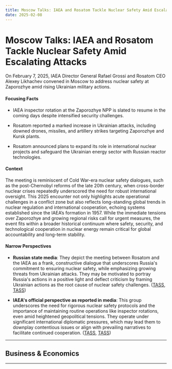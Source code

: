 ```yaml
---
title: Moscow Talks: IAEA and Rosatom Tackle Nuclear Safety Amid Escalating Attacks
date: 2025-02-08
---
```


# Moscow Talks: IAEA and Rosatom Tackle Nuclear Safety Amid Escalating Attacks

On February 7, 2025, IAEA Director General Rafael Grossi and Rosatom CEO Alexey Likhachev convened in Moscow to address nuclear safety at Zaporozhye amid rising Ukrainian military actions.

#### Focusing Facts

- IAEA inspector rotation at the Zaporozhye NPP is slated to resume in the coming days despite intensified security challenges.

- Rosatom reported a marked increase in Ukrainian attacks, including downed drones, missiles, and artillery strikes targeting Zaporozhye and Kursk plants.

- Rosatom announced plans to expand its role in international nuclear projects and safeguard the Ukrainian energy sector with Russian reactor technologies.

#### Context

The meeting is reminiscent of Cold War-era nuclear safety dialogues, such as the post-Chernobyl reforms of the late 20th century, when cross-border nuclear crises repeatedly underscored the need for robust international oversight. This 2025 encounter not only highlights acute operational challenges in a conflict zone but also reflects long-standing global trends in nuclear regulation and international cooperation, echoing systems established since the IAEA’s formation in 1957. While the immediate tensions over Zaporozhye and growing regional risks call for urgent measures, the event fits within a broader historical continuum where safety, security, and technological cooperation in nuclear energy remain critical for global accountability and long-term stability.

#### Narrow Perspectives

- **Russian state media**: They depict the meeting between Rosatom and the IAEA as a frank, constructive dialogue that underscores Russia's commitment to ensuring nuclear safety, while emphasizing growing threats from Ukrainian attacks. They may be motivated to portray Russia's actions in a positive light and deflect criticism by framing Ukrainian actions as the root cause of nuclear safety challenges. ([TASS](https://tass.com/politics/1909931), [TASS](https://tass.com/defense/1909985))

- **IAEA's official perspective as reported in media**: This group underscores the need for rigorous nuclear safety protocols and the importance of maintaining routine operations like inspector rotations, even amid heightened geopolitical tensions. They operate under significant international diplomatic pressures, which may lead them to downplay contentious issues or align with prevailing narratives to facilitate continued cooperation. ([TASS](https://tass.com/defense/1909999), [TASS](https://tass.com/defense/1910099))

---

## Business & Economics

---
